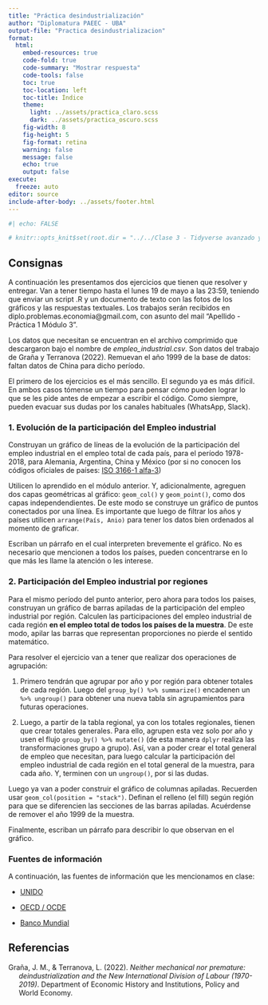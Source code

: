 ```yaml
---
title: "Práctica desindustrialización"
author: "Diplomatura PAEEC - UBA"
output-file: "Practica desindustrializacion" 
format:
  html:
    embed-resources: true
    code-fold: true
    code-summary: "Mostrar respuesta"
    code-tools: false
    toc: true
    toc-location: left
    toc-title: Índice
    theme:
      light: ../assets/practica_claro.scss
      dark: ../assets/practica_oscuro.scss
    fig-width: 8
    fig-height: 5
    fig-format: retina
    warning: false
    message: false
    echo: true
    output: false
execute:
  freeze: auto
editor: source
include-after-body: ../assets/footer.html
---
```


```r
#| echo: FALSE

# knitr::opts_knit$set(root.dir = "../../Clase 3 - Tidyverse avanzado y visualizacion/")

```

## Consignas

A continuación les presentamos dos ejercicios que tienen que resolver y entregar. Van a tener tiempo hasta el lunes 19 de mayo a las 23:59, teniendo que enviar un script .R y un documento de texto con las fotos de los gráficos y las respuestas textuales. Los trabajos serán recibidos en diplo.problemas.economia\@gmail.com, con asunto del mail “Apellido - Práctica 1 Módulo 3”.

Los datos que necesitan se encuentran en el archivo comprimido que descargaron bajo el nombre de *empleo_industrial.csv*. Son datos del trabajo de Graña y Terranova (2022). Remuevan el año 1999 de la base de datos: faltan datos de China para dicho período.

El primero de los ejercicios es el más sencillo. El segundo ya es más difícil. En ambos casos tómense un tiempo para pensar cómo pueden lograr lo que se les pide antes de empezar a escribir el código. Como siempre, pueden evacuar sus dudas por los canales habituales (WhatsApp, Slack).

### 1. Evolución de la participación del Empleo industrial

Construyan un gráfico de líneas de la evolución de la participación del empleo industrial en el empleo total de cada país, para el período 1978-2018, para Alemania, Argentina, China y México (por si no conocen los códigos oficiales de países: [ISO 3166-1 alfa-3](https://es.wikipedia.org/wiki/ISO_3166-1_alfa-3))

Utilicen lo aprendido en el módulo anterior. Y, adicionalmente, agreguen dos capas geométricas al gráfico: `geom_col()` y `geom_point()`, como dos capas independendientes. De este modo se construye un gráfico de puntos conectados por una línea. Es importante que luego de filtrar los años y países utilicen `arrange(País, Anio)` para tener los datos bien ordenados al momento de graficar.

Escriban un párrafo en el cual interpreten brevemente el gráfico. No es necesario que mencionen a todos los países, pueden concentrarse en lo que más les llame la atención o les interese.

### 2. Participación del Empleo industrial por regiones

Para el mismo período del punto anterior, pero ahora para todos los paises, construyan un gráfico de barras apiladas de la participación del empleo industrial por región. Calculen las participaciones del empleo industrial de cada región **en el empleo total de todos los países de la muestra**. De este modo, apilar las barras que representan proporciones no pierde el sentido matemático.

Para resolver el ejercicio van a tener que realizar dos operaciones de agrupación:

1.  Primero tendrán que agrupar por año y por región para obtener totales de cada región. Luego del `group_by() %>% summarize()` encadenen un ` %>% ungroup()` para obtener una nueva tabla sin agrupamientos para futuras operaciones.

2.  Luego, a partir de la tabla regional, ya con los totales regionales, tienen que crear totales generales. Para ello, agrupen esta vez solo por año y usen el flujo `group_by() %>% mutate()` (de esta manera `dplyr` realiza las transformaciones grupo a grupo). Así, van a poder crear el total general de empleo que necesitan, para luego calcular la participación del empleo industrial de cada región en el total general de la muestra, para cada año. Y, terminen con un `ungroup()`, por si las dudas.

Luego ya van a poder construir el gráfico de columnas apiladas. Recuerden usar `geom_col(position = "stack")`. Definan el relleno (el fill) según región para que se diferencien las secciones de las barras apiladas. Acuérdense de remover el año 1999 de la muestra.

Finalmente, escriban un párrafo para describir lo que observan en el gráfico.

### Fuentes de información

A continuación, las fuentes de información que les mencionamos en clase:

-   [UNIDO](https://stat.unido.org/)

-   [OECD / OCDE](https://www.oecd.org/en/data.html)

-   [Banco Mundial](https://data.worldbank.org/indicator/)

## Referencias {.unnumbered}

```{=html}
<div id="refs" class="references csl-bib-body hanging-indent">

  <div id="ref-grana2022" class="csl-entry">
    Graña, J. M., &amp; Terranova, L. (2022). <i>Neither mechanical nor premature: deindustrialization and the New International Division of Labour (1970-2019)</i>. Department of Economic History and Institutions, Policy and World Economy.
  </div>
  
</div>
```
